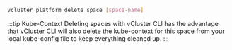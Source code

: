 ```bash
vcluster platform delete space [space-name]
```

:::tip Kube-Context
Deleting spaces with vCluster CLI has the advantage that vCluster CLI will also delete the kube-context for this space from your local kube-config file to keep everything cleaned up.
:::
